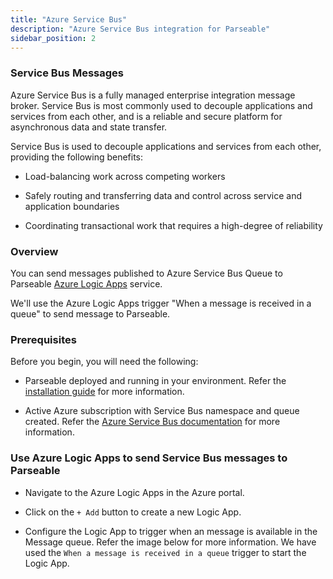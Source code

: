 ```yaml
---
title: "Azure Service Bus"
description: "Azure Service Bus integration for Parseable"
sidebar_position: 2
---
```


### Service Bus Messages
Azure Service Bus is a fully managed enterprise integration message broker. Service Bus is most commonly used to decouple applications and services from each other, and is a reliable and secure platform for asynchronous data and state transfer.    

Service Bus is used to decouple applications and services from each other, providing the following benefits:

- Load-balancing work across competing workers

- Safely routing and transferring data and control across service and application boundaries

- Coordinating transactional work that requires a high-degree of reliability

### Overview
You can send messages published to Azure Service Bus Queue to Parseable [Azure Logic Apps](https://docs.microsoft.com/en-us/azure/logic-apps/logic-apps-overview) service.

We'll use the Azure Logic Apps trigger "When a message is received in a queue" to send message to Parseable.

### Prerequisites
Before you begin, you will need the following:

- Parseable deployed and running in your environment. Refer the [installation guide](https://www.parseable.com/docs/installation) for more information.

- Active Azure subscription with Service Bus namespace and queue created. Refer the [Azure Service Bus documentation](https://docs.microsoft.com/en-us/azure/service-bus-messaging/service-bus-messaging-overview) for more information.



### Use Azure Logic Apps to send Service Bus messages to Parseable
- Navigate to the Azure Logic Apps in the Azure portal.

- Click on the `+ Add` button to create a new Logic App.

- Configure the Logic App to trigger when an message is available in the Message queue. Refer the image below for more information. We have used the `When a message is received in a queue` trigger to start the Logic App.




